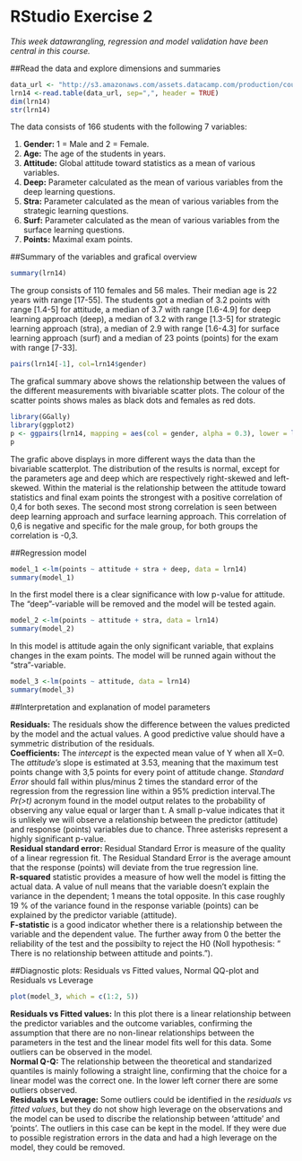# RStudio Exercise 2

*This week datawrangling, regression and model validation have been central in this course.*

##Read the data and explore dimensions and summaries

```r
data_url <- "http://s3.amazonaws.com/assets.datacamp.com/production/course_2218/datasets/learning2014.txt"
lrn14 <-read.table(data_url, sep=",", header = TRUE)
dim(lrn14)
str(lrn14)

```

The data consists of 166 students with the following 7 variables:


1. **Gender:** 1 = Male and 2 = Female.  
2. **Age:** The age of the students in years.  
3. **Attitude:** Global attitude toward statistics as a mean of various variables.  
4. **Deep:** Parameter calculated as the mean of various variables from the deep learning questions.  
5. **Stra:** Parameter calculated as the mean of various variables from the strategic learning questions.  
6. **Surf:** Parameter calculated as the mean of various variables from the surface learning questions.  
7. **Points:** Maximal exam points.


##Summary of the variables and grafical overview

```r
summary(lrn14)
```


The group consists of 110 females and 56 males. Their median age is 22 years with range [17-55].  The students got a median of 3.2 points with range [1.4-5] for attitude, a median of 3.7 with range [1.6-4.9] for deep learning approach (deep), a median of 3.2 with range [1.3-5] for strategic learning approach (stra), a median of 2.9 with range [1.6-4.3] for surface learning approach (surf) and a median of 23 points (points) for the exam with range [7-33].

```r
pairs(lrn14[-1], col=lrn14$gender)
```


The grafical summary above shows the relationship between the values of the different measurements with bivariable scatter plots. The colour of the scatter points shows males as black dots and females as red dots.

```r
library(GGally)
library(ggplot2)
p <- ggpairs(lrn14, mapping = aes(col = gender, alpha = 0.3), lower = list(combo = wrap("facethist", bins = 20)))
p
```

The grafic above displays in more different ways the data than the bivariable scatterplot. The distribution of the results is normal, except for the parameters age and deep which are respectively right-skewed and left-skewed. Within the material is the relationship between the attitude toward statistics and final exam points the strongest with a positive correlation of 0,4 for both sexes. The second most strong correlation is seen between deep learning approach and surface learning approach. This correlation of 0,6 is negative and specific for the male group, for both groups the correlation is -0,3.

##Regression model

```r
model_1 <-lm(points ~ attitude + stra + deep, data = lrn14)
summary(model_1)
```

In the first model there is a clear significance with low p-value for attitude. The "deep"-variable will be removed and the model will be tested again.

```r
model_2 <-lm(points ~ attitude + stra, data = lrn14)
summary(model_2)
```

In this model is attitude again the only significant variable, that explains changes in the exam points. The model will be runned again without the "stra"-variable.

```r
model_3 <-lm(points ~ attitude, data = lrn14)
summary(model_3)
```


##Interpretation and explanation of model parameters

**Residuals:** The residuals show the difference between the values predicted by the model and the actual values. A good predictive value should have a symmetric distribution of the residuals.  
**Coefficients:** The *intercept* is the expected mean value of Y when all X=0. The *attitude's* slope is estimated at 3.53, meaning that the maximum test points change with 3,5 points for every point of attitude change. *Standard Error* should fall within plus/minus 2 times the standard error of the regression from the regression line within a 95% prediction interval.The *Pr(>t)* acronym found in the model output relates to the probability of observing any value equal or larger than t. A small p-value indicates that it is unlikely we will observe a relationship between the predictor (attitude) and response (points) variables due to chance. Three asterisks represent a highly significant p-value.  
**Residual standard error:** Residual Standard Error is measure of the quality of a linear regression fit. The Residual Standard Error is the average amount that the response (points) will deviate from the true regression line.  
**R-squared** statistic provides a measure of how well the model is fitting the actual data. A value of null means that the variable doesn't explain the variance in the dependent; 1 means the total opposite. In this case roughly 19 % of the variance found in the response variable (points) can be explained by the predictor variable (attitude).  
**F-statistic** is a good indicator whether there is a relationship between the variable and the dependent value. The further away from 0 the better the reliability of the test and the possibilty to reject the H0 (Noll hypothesis: " There is no relationship between attitude and points.").

##Diagnostic plots: Residuals vs Fitted values, Normal QQ-plot and Residuals vs Leverage

```r
plot(model_3, which = c(1:2, 5))
```

**Residuals vs Fitted values:** In this plot there is a linear relationship between the predictor variables and the outcome variables, confirming the assumption that there are no non-linear relationships between the parameters in the test and the linear model fits well for this data. Some outliers can be observed in the model.  
**Normal Q-Q:** The relationship between the theoretical and  standarized quantiles is mainly following a straight line, confirming that the choice for a linear model was the correct one. In the lower left corner there are some outliers observed.  
**Residuals vs Leverage:** Some outliers could be identified in the *residuals vs fitted values*, but they do not show high leverage on the observations and the model can be used to discribe the relationship between 'attitude' and 'points'. The outliers in this case can be kept in the model. If they were due to possible registration errors in the data and had a high leverage on the model, they could be removed.